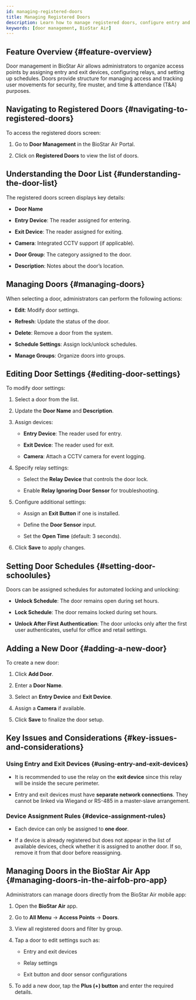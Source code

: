 ```yaml
---
id: managing-registered-doors
title: Managing Registered Doors
description: Learn how to manage registered doors, configure entry and exit devices, set up relays, and organize door schedules in BioStar Air.
keywords: [door management, BioStar Air]
---
```



## Feature Overview {#feature-overview}

Door management in BioStar Air allows administrators to organize access points by assigning entry and exit devices, configuring relays, and setting up schedules. Doors provide structure for managing access and tracking user movements for security, fire muster, and time & attendance (T&A) purposes.

<CustomerNote />

## Navigating to Registered Doors {#navigating-to-registered-doors}

To access the registered doors screen:

1. Go to **Door Management** in the BioStar Air Portal.

1. Click on **Registered Doors** to view the list of doors.

<YouTube videoId="g7fUC-9f0qM" />


## Understanding the Door List {#understanding-the-door-list}

The registered doors screen displays key details:

* **Door Name**

* **Entry Device**: The reader assigned for entering.

* **Exit Device**: The reader assigned for exiting.

* **Camera**: Integrated CCTV support (if applicable).

* **Door Group**: The category assigned to the door.

* **Description**: Notes about the door’s location.


## Managing Doors {#managing-doors}

When selecting a door, administrators can perform the following actions:

* **Edit**: Modify door settings.

* **Refresh**: Update the status of the door.

* **Delete**: Remove a door from the system.

* **Schedule Settings**: Assign lock/unlock schedules.

* **Manage Groups**: Organize doors into groups.


## Editing Door Settings {#editing-door-settings}

To modify door settings:

1. Select a door from the list.

1. Update the **Door Name** and **Description**.

1. Assign devices:  

   * **Entry Device**: The reader used for entry.  

   * **Exit Device**: The reader used for exit.  

   * **Camera**: Attach a CCTV camera for event logging.

1. Specify relay settings:  

   * Select the **Relay Device** that controls the door lock.  

   * Enable **Relay Ignoring Door Sensor** for troubleshooting.

1. Configure additional settings:  

   * Assign an **Exit Button** if one is installed.  

   * Define the **Door Sensor** input.  

   * Set the **Open Time** (default: 3 seconds).

1. Click **Save** to apply changes.


## Setting Door Schedules {#setting-door-schoolules}

Doors can be assigned schedules for automated locking and unlocking:

* **Unlock Schedule**: The door remains open during set hours.

* **Lock Schedule**: The door remains locked during set hours.

* **Unlock After First Authentication**: The door unlocks only after the first user authenticates, useful for office and retail settings.


## Adding a New Door {#adding-a-new-door}

To create a new door:

1. Click **Add Door**.

1. Enter a **Door Name**.

1. Select an **Entry Device** and **Exit Device**.

1. Assign a **Camera** if available.

1. Click **Save** to finalize the door setup.


## Key Issues and Considerations {#key-issues-and-considerations}

### Using Entry and Exit Devices {#using-entry-and-exit-devices}

* It is recommended to use the relay on the **exit device** since this relay will be inside the secure perimeter.

* Entry and exit devices must have **separate network connections**. They cannot be linked via Wiegand or RS-485 in a master-slave arrangement.

### Device Assignment Rules {#device-assignment-rules}

* Each device can only be assigned to **one door**.

* If a device is already registered but does not appear in the list of available devices, check whether it is assigned to another door. If so, remove it from that door before reassigning.

## Managing Doors in the BioStar Air App {#managing-doors-in-the-airfob-pro-app}

Administrators can manage doors directly from the BioStar Air mobile app:

1. Open the **BioStar Air** app.

1. Go to **All Menu** → **Access Points** → **Doors**.

1. View all registered doors and filter by group.

1. Tap a door to edit settings such as:  

   * Entry and exit devices  

   * Relay settings

   * Exit button and door sensor configurations

1. To add a new door, tap the **Plus (+) button** and enter the required details.